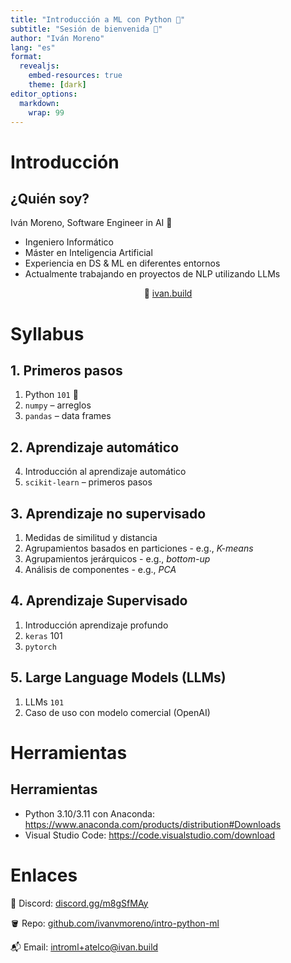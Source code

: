 ```yaml
---
title: "Introducción a ML con Python 🐍"
subtitle: "Sesión de bienvenida 👋"
author: "Iván Moreno"
lang: "es"
format: 
  revealjs:
    embed-resources: true
    theme: [dark]
editor_options: 
  markdown: 
    wrap: 99
---
```


# Introducción

## ¿Quién soy?

Iván Moreno, 
Software Engineer in AI 🤖

* Ingeniero Informático
* Máster en Inteligencia Artificial
* Experiencia en DS & ML en diferentes entornos
* Actualmente trabajando en proyectos de NLP utilizando LLMs

::: {style="text-align: center;"}

🔗 [ivan.build](https://ivan.build) 

:::

# Syllabus

## 1. Primeros pasos

::: {.incremental}

1. Python `101` 🐍
2. `numpy` – arreglos
3. `pandas` – data frames

:::

## 2. Aprendizaje automático

::: {.incremental}

4. Introducción al aprendizaje automático
5. `scikit-learn` – primeros pasos

:::

## 3. Aprendizaje no supervisado

::: {.incremental}

1. Medidas de similitud y distancia
2. Agrupamientos basados en particiones - e.g., *K-means*
3. Agrupamientos jerárquicos - e.g., *bottom-up*
4. Análisis de componentes - e.g., *PCA*

:::

## 4. Aprendizaje Supervisado

::: {.incremental}

1. Introducción aprendizaje profundo
2. `keras` 101
3. `pytorch`

:::

## 5. Large Language Models (LLMs)

::: {.incremental}
1. LLMs `101`
2. Caso de uso con modelo comercial (OpenAI)

:::

# Herramientas

## Herramientas

* Python 3.10/3.11 con Anaconda: [https://www.anaconda.com/products/distribution#Downloads](https://www.anaconda.com/products/distribution#Downloads)
* Visual Studio Code: [https://code.visualstudio.com/download](https://code.visualstudio.com/download)


# Enlaces

💬 Discord: [discord.gg/m8gSfMAy](https://discord.gg/m8gSfMAy)

🪣 Repo: [github.com/ivanvmoreno/intro-python-ml](https://github.com/ivanvmoreno/intro-python-ml)

📬 Email: [introml+atelco@ivan.build](mailto:introml+atelco@ivan.build)
